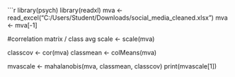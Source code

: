 ```{r}
library(psych)
library(readxl)
mva <- read_excel("C:/Users/Student/Downloads/social_media_cleaned.xlsx")
mva <- mva[-1]


#correlation matrix / class avg
scale <- scale(mva)

classcov <- cor(mva)
classmean <- colMeans(mva)

mvascale <- mahalanobis(mva, classmean, classcov)
print(mvascale[1])